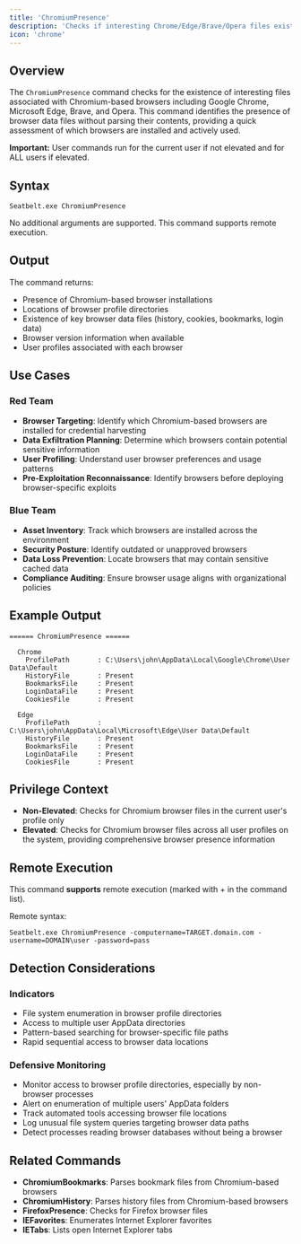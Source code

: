 ```yaml
---
title: 'ChromiumPresence'
description: 'Checks if interesting Chrome/Edge/Brave/Opera files exist'
icon: 'chrome'
---
```


## Overview

The `ChromiumPresence` command checks for the existence of interesting files associated with Chromium-based browsers including Google Chrome, Microsoft Edge, Brave, and Opera. This command identifies the presence of browser data files without parsing their contents, providing a quick assessment of which browsers are installed and actively used.

**Important:** User commands run for the current user if not elevated and for ALL users if elevated.

## Syntax

```
Seatbelt.exe ChromiumPresence
```

No additional arguments are supported. This command supports remote execution.

## Output

The command returns:
- Presence of Chromium-based browser installations
- Locations of browser profile directories
- Existence of key browser data files (history, cookies, bookmarks, login data)
- Browser version information when available
- User profiles associated with each browser

## Use Cases

### Red Team
- **Browser Targeting**: Identify which Chromium-based browsers are installed for credential harvesting
- **Data Exfiltration Planning**: Determine which browsers contain potential sensitive information
- **User Profiling**: Understand user browser preferences and usage patterns
- **Pre-Exploitation Reconnaissance**: Identify browsers before deploying browser-specific exploits

### Blue Team
- **Asset Inventory**: Track which browsers are installed across the environment
- **Security Posture**: Identify outdated or unapproved browsers
- **Data Loss Prevention**: Locate browsers that may contain sensitive cached data
- **Compliance Auditing**: Ensure browser usage aligns with organizational policies

## Example Output

```
====== ChromiumPresence ======

  Chrome
    ProfilePath       : C:\Users\john\AppData\Local\Google\Chrome\User Data\Default
    HistoryFile       : Present
    BookmarksFile     : Present
    LoginDataFile     : Present
    CookiesFile       : Present

  Edge
    ProfilePath       : C:\Users\john\AppData\Local\Microsoft\Edge\User Data\Default
    HistoryFile       : Present
    BookmarksFile     : Present
    LoginDataFile     : Present
    CookiesFile       : Present
```

## Privilege Context

- **Non-Elevated**: Checks for Chromium browser files in the current user's profile only
- **Elevated**: Checks for Chromium browser files across all user profiles on the system, providing comprehensive browser presence information

## Remote Execution

This command **supports** remote execution (marked with + in the command list).

Remote syntax:
```
Seatbelt.exe ChromiumPresence -computername=TARGET.domain.com -username=DOMAIN\user -password=pass
```

## Detection Considerations

### Indicators
- File system enumeration in browser profile directories
- Access to multiple user AppData directories
- Pattern-based searching for browser-specific file paths
- Rapid sequential access to browser data locations

### Defensive Monitoring
- Monitor access to browser profile directories, especially by non-browser processes
- Alert on enumeration of multiple users' AppData folders
- Track automated tools accessing browser file locations
- Log unusual file system queries targeting browser data paths
- Detect processes reading browser databases without being a browser

## Related Commands

- **ChromiumBookmarks**: Parses bookmark files from Chromium-based browsers
- **ChromiumHistory**: Parses history files from Chromium-based browsers
- **FirefoxPresence**: Checks for Firefox browser files
- **IEFavorites**: Enumerates Internet Explorer favorites
- **IETabs**: Lists open Internet Explorer tabs
